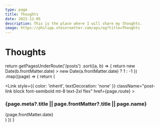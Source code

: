 ```yaml
---
type: page
title: Thoughts
date: 2022-12-05
description: This is the place where I will share my thoughts.
image: https://philipp.steinroetter.com/api/og?title=Thoughts
---
```


# Thoughts


  return getPagesUnderRoute('/posts')
    .sort((a, b) => {
      return new Date(b.frontMatter.date) > new Date(a.frontMatter.date)
        ? 1
        : -1
    })
    .map((page) => {
      return (
        <div key={page.route} className="mb-10">
          <Link
            style={{ color: 'inherit', textDecoration: 'none' }}
            className="post-link block font-semibold mt-8 text-2xl flex"
            href={page.route}
          >
            <h3 className="flex-1 m-0 post-title">
              {page.meta?.title || page.frontMatter?.title || page.name}
            </h3>
            <time className="opacity-50 text-sm date">
              {page.frontMatter.date}
            </time>
          </Link>
        </div>
      )
    })
}

<BlogIndex />
